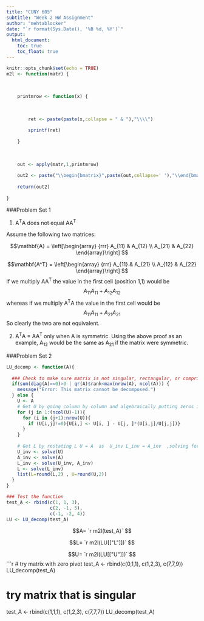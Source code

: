 ---
title: "CUNY 605"
subtitle: "Week 2 HW Assignment"
author: "mehtablocker"
date: "`r format(Sys.Date(), '%B %d, %Y')`"
output:
  html_document:
    toc: true
    toc_float: true
---

```{r setup, include=FALSE}
knitr::opts_chunk$set(echo = TRUE)
m2l <- function(matr) {
    
    
    
    printmrow <- function(x) {
        
        
        
        ret <- paste(paste(x,collapse = " & "),"\\\\")
        
        sprintf(ret)
        
    }
    
    
    
    out <- apply(matr,1,printmrow)
    
    out2 <- paste("\\begin{bmatrix}",paste(out,collapse=' '),"\\end{bmatrix}")
    
    return(out2)
    
}
```

###Problem Set 1

(1) A^T^A does not equal AA^T^

Assume the following two matrices:

$$\mathbf{A} = \left[\begin{array}
{rrr}
A_{11} & A_{12} \\ 
A_{21} & A_{22}
\end{array}\right]
$$

$$\mathbf{A^T} = \left[\begin{array}
{rrr}
A_{11} & A_{21} \\ 
A_{12} & A_{22}
\end{array}\right]
$$
If we multiply AA^T^ the value in the first cell (position 1,1) would be
$$ A_{11}A_{11}+A_{12}A_{12} $$
whereas if we multiply A^T^A the value in the first cell would be
$$A_{11}A_{11}+A_{21}A_{21}$$
So clearly the two are not equivalent.

(2) A^T^A = AA^T^ only when A is symmetric. Using the above proof as an example, A~12~ would be the same as A~21~ if the matrix were symmetric.


###Problem Set 2

```{r problem_2}
LU_decomp <- function(A){
  
  ### Check to make sure matrix is not singular, rectangular, or comprised of zeros on pivot
  if(sum(diag(A)==0)>0 | qr(A)$rank<max(nrow(A), ncol(A))) {
    message("Error: This matrix cannot be decomposed.")
  } else {
    U <- A
    # Get U by going column by column and algebraically putting zeros in all positions below the diagonal
    for (j in 1:(ncol(U)-1)){
      for (i in (j+1):nrow(U)){
        if (U[i,j]!=0){U[i,] <- U[i, ] - U[j, ]*(U[i,j]/U[j,j])}
      }
    }
    
    # Get L by restating L U = A  as  U_inv L_inv = A_inv  ,solving for L_inv, and then taking inverse to get L 
    U_inv <- solve(U)
    A_inv <- solve(A)
    L_inv <- solve(U_inv, A_inv)
    L <- solve(L_inv)
    list(L=round(L,2) , U=round(U,2))
  }
}

### Test the function
test_A <- rbind(c(1, 1, 3),
                c(2, -1, 5),
                c(-1, -2, 4))
LU <- LU_decomp(test_A)

```

$$A= `r m2l(test_A)` $$

$$L= `r m2l(LU[["L"]])` $$

$$U= `r m2l(LU[["U"]])` $$
```{r bad_matrices}
# try matrix with zero pivot
test_A <- rbind(c(0,1,1),
                c(1,2,3),
                c(7,7,9))
LU_decomp(test_A)

# try matrix that is singular
test_A <- rbind(c(1,1,1),
                c(1,2,3),
                c(7,7,7))
LU_decomp(test_A)